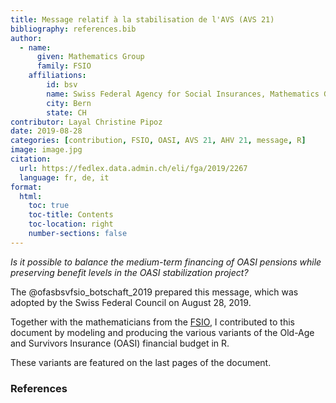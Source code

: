 ```yaml
---
title: Message relatif à la stabilisation de l'AVS (AVS 21)
bibliography: references.bib
author:
  - name: 
      given: Mathematics Group
      family: FSIO
    affiliations:
        id: bsv
        name: Swiss Federal Agency for Social Insurances, Mathematics Group
        city: Bern
        state: CH
contributor: Layal Christine Pipoz
date: 2019-08-28
categories: [contribution, FSIO, OASI, AVS 21, AHV 21, message, R]
image: image.jpg
citation: 
  url: https://fedlex.data.admin.ch/eli/fga/2019/2267
  language: fr, de, it 
format:
  html:
    toc: true
    toc-title: Contents
    toc-location: right
    number-sections: false
---
```


*Is it possible to balance the medium-term financing of OASI pensions while preserving benefit levels in the OASI stabilization project?*

The @ofasbsvfsio_botschaft_2019 prepared this message, which was adopted by the Swiss Federal Council on August 28, 2019.

Together with the mathematicians from the [FSIO](https://www.bsv.admin.ch/bsv/en/home.html), I contributed to this document by modeling and producing the various variants of the Old-Age and Survivors Insurance (OASI) financial budget in R.

These variants are featured on the last pages of the document.

### References

::: {#refs}
:::
